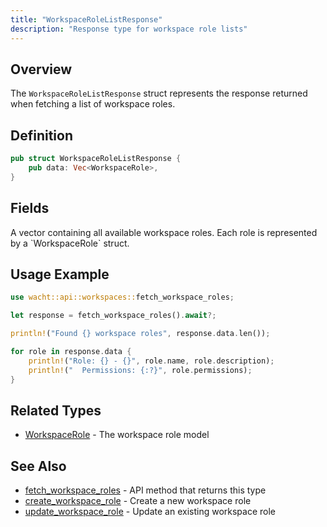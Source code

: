 ```yaml
---
title: "WorkspaceRoleListResponse"
description: "Response type for workspace role lists"
---
```


## Overview

The `WorkspaceRoleListResponse` struct represents the response returned when fetching a list of workspace roles.

## Definition

```rust
pub struct WorkspaceRoleListResponse {
    pub data: Vec<WorkspaceRole>,
}
```

## Fields

<ParamField path="data" type="Vec<WorkspaceRole>" required>
  A vector containing all available workspace roles. Each role is represented by a `WorkspaceRole` struct.
</ParamField>

## Usage Example

```rust
use wacht::api::workspaces::fetch_workspace_roles;

let response = fetch_workspace_roles().await?;

println!("Found {} workspace roles", response.data.len());

for role in response.data {
    println!("Role: {} - {}", role.name, role.description);
    println!("  Permissions: {:?}", role.permissions);
}
```

## Related Types

- [WorkspaceRole](/rust-sdk/types/workspace-role) - The workspace role model

## See Also

- [fetch_workspace_roles](/rust-sdk/api/fetch-workspace-roles) - API method that returns this type
- [create_workspace_role](/rust-sdk/api/create-workspace-role) - Create a new workspace role
- [update_workspace_role](/rust-sdk/api/update-workspace-role) - Update an existing workspace role
